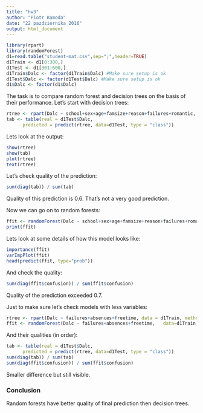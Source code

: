 ```yaml
---
title: "hw3"
author: "Piotr Kamoda"
date: "22 pazdziernika 2016"
output: html_document
---
```



```r
library(rpart)
library(randomForest)
d1=read.table("student-mat.csv",sep=";",header=TRUE)
d1Train <- d1[0:300,]
d1Test <- d1[301:600,]
d1Train$Dalc <- factor(d1Train$Dalc) #Make sure setup is ok
d1Test$Dalc <- factor(d1Test$Dalc) #Make sure setup is ok
d1$Dalc <- factor(d1$Dalc)

```

The task is to compare random forest and decision trees on the basis of their performance. Let's start with decision trees:

```r
rtree <- rpart(Dalc ~ school+sex+age+famsize+reason+failures+romantic, data = d1Train, method="class")
tab <- table(real = d1Test$Dalc,
      predicted = predict(rtree, data=d1Test, type = "class"))
```

Lets look at the output:

```r
show(rtree)
show(tab)
plot(rtree)
text(rtree)
```

Let's check quality of the prediction: 
```r
sum(diag(tab)) / sum(tab)
```

Quality of this prediction is 0.6. That's not a very good prediction.

Now we can go on to random forests:

```r
ffit <- randomForest(Dalc ~ school+sex+age+famsize+reason+failures+romantic,   data=d1Train, importance = TRUE)
print(ffit) 
```

Lets look at some details of how this model looks like:

```r
importance(ffit)
varImpPlot(ffit)
head(predict(ffit, type="prob"))
```

And check the quality:

```r
sum(diag(ffit$confusion)) / sum(ffit$confusion)
```

Quality of the prediction exceeded 0.7. <br />

Just to make sure let's check models with less variables:

```r
rtree <- rpart(Dalc ~ failures+absences+freetime, data = d1Train, method="class")
ffit <- randomForest(Dalc ~ failures+absences+freetime,   data=d1Train, importance = TRUE)
```

And their qualities (in order):

```r
tab <- table(real = d1Test$Dalc,
      predicted = predict(rtree, data=d1Test, type = "class"))
sum(diag(tab)) / sum(tab)
sum(diag(ffit$confusion)) / sum(ffit$confusion)
```

Smaller difference but still visible.

### Conclusion
Random forests have better quality of final prediction then decision trees.
